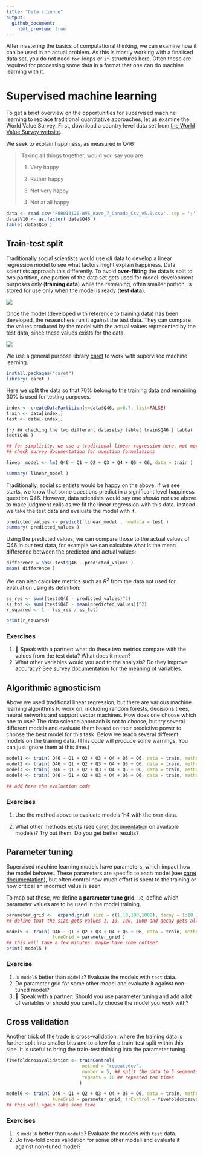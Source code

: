 ```yaml
---
title: "Data science"
output:
  github_document:
    html_preview: true
---
```


After mastering the basics of computational thinking, we can examine how it can be used in an actual problem. As this is mostly working with a finalised data set, you do not need `for`-loops or `if`-structures here. Often these are required for processing some data in a format that one can do machine learning with it.

# Supervised machine learning

To get a brief overview on the opportunities for supervised machine learning to replace traditional quantitative approaches, let us examine the World Value Survey. First, download a country level data set from [the World Value Survey website](https://www.worldvaluessurvey.org/WVSDocumentationWV7.jsp).

We seek to explain happiness, as measured in Q46:

> Taking all things together, would you say you are
>
> 1.  Very happy
>
> 2.  Rather happy
>
> 3.  Not very happy
>
> 4.  Not at all happy

```r
data <- read.csv('F00013120-WVS_Wave_7_Canada_Csv_v5.0.csv', sep = ';')
data$V10 <- as.factor( data$Q46 )
table( data$Q46 )
```

## Train-test split

Traditionally social scientists would use *all* data to develop a linear regression model to see what factors might explain happiness. Data scientists approach this differently. To avoid **over-fitting** the data is split to two partition, one portion of the data set gets used for model-development purposes only (**training data**) while the remaining, often smaller portion, is stored for use only when the model is ready (**test data**).

![](figures/train-test-split.png)

Once the model (developed with reference to training data) has been developed, the researchers run it against the test data. They can compare the values produced by the model with the actual values represented by the test data, since these values exists for the data.

![](figures/supervised.png)

We use a general purpose library [caret](https://www.rdocumentation.org/packages/caret/) to work with supervised machine learning.

```r
install.packages("caret")
library( caret )
```

Here we split the data so that 70% belong to the training data and remaining 30% is used for testing purposes.

```r
index <- createDataPartition(y=data$Q46, p=0.7, list=FALSE)
train <- data[index,]
test <- data[-index,]
```

`{r} ## checking the two different datasets} table( train$Q46 ) table( test$Q46 )`

```r
## for simplicity, we use a traditional linear regression here, not more advanced machine learning practices yet
## check survey documentation for question formulations

linear_model <- lm( Q46 ~ Q1 + Q2 + Q3 + Q4 + Q5 + Q6, data = train )

summary( linear_model )
```

Traditionally, social scientists would be happy on the above: if we see starts, we know that some questions predict in a significant level happiness question Q46. However, data scientists would say one *should not* use above to make judgment calls as we fit the linear regression with this data. Instead we take the test data and evaluate the model with it.

```r
predicted_values <- predict( linear_model , newdata = test )
summary( predicted_values )
```

Using the predicted values, we can compare those to the actual values of Q46 in our test data, for example we can calculate what is the mean difference between the predicted and actual values:

```r
difference = abs( test$Q46 - predicted_values )
mean( difference )
```

We can also calculate metrics such as $R^2$ from the data not used for evaluation using its definition:

```r
ss_res <- sum((test$Q46 - predicted_values)^2)
ss_tot <- sum((test$Q46 - mean(predicted_values))^2)
r_squared <- 1 - (ss_res / ss_tot)

print(r_squared)
```

### Exercises

1.  💬 Speak with a partner: what do these two metrics compare with the values from the test data? What does it mean?
2.  What other variables would you add to the analysis? Do they improve accuracy? See [survey documentation](https://www.worldvaluessurvey.org/WVSDocumentationWV7.jsp) for the meaning of variables.

## Algorithmic agnosticism

Above we used traditional linear regression, but there are various machine learning algorithms to work on, including random forests, decisions trees, neural networks and support vector machines. How does one choose which one to use? The data science approach is not to choose, but try several different models and evaluate them based on their predictive power to choose the best model for this task. Below we teach several different models on the training data. (This code will produce some warnings. You can just ignore them at this time.)

```r
model1 <- train( Q46 ~ Q1 + Q2 + Q3 + Q4 + Q5 + Q6, data = train, method = 'rf' ) ## random forest
model2 <- train( Q46 ~ Q1 + Q2 + Q3 + Q4 + Q5 + Q6, data = train, method = 'svmLinear' ) ## support vector machine, with linear
model3 <- train( Q46 ~ Q1 + Q2 + Q3 + Q4 + Q5 + Q6, data = train, method = 'svmRadial' ) ## support vector machine, with radial
model4 <- train( Q46 ~ Q1 + Q2 + Q3 + Q4 + Q5 + Q6, data = train, method = 'nnet' ) ## neural network
```

```r
## add here the evaluation code
```

### Exercises

1.  Use the method above to evaluate models 1-4 with the `test` data.

2.  What other methods exists (see [caret documentation](http://topepo.github.io/caret/train-models-by-tag.html) on available models)? Try out them. Do you get better results?

## Parameter tuning

Supervised machine learning models have parameters, which impact how the model behaves. These parameters are specific to each model (see [caret documentation](http://topepo.github.io/caret/train-models-by-tag.html)), but often control how much effort is spent to the training or how critical an incorrect value is seen.

To map out these, we define a **parameter tune grid**, i.e, define which parameter values are to be used in the model training.

```r
parameter_grid <-  expand.grid( size = c(1,10,100,1000), decay = 1:10 )
## define that the size gets values 1, 10, 100, 1000 and decay gets all values from 1 to 10.
```

```r
model5 <- train( Q46 ~ Q1 + Q2 + Q3 + Q4 + Q5 + Q6, data = train, method = 'nnet',
                 tuneGrid = parameter_grid )
## this will take a few minutes. maybe have some coffee?
print( model5 )
```

### Exercise

1.  Is `model5` better than `model4`? Evaluate the models with `test` data.
2.  Do parameter grid for some other model and evaluate it against non-tuned model?
3.  💬 Speak with a partner: Should you use parameter tuning and add a lot of variables or should you carefully choose the model you work with?

## Cross validation

Another trick of the trade is cross-validation, where the training data is further split into smaller bits and to allow for a train-test split within this side. It is useful to bring the train-test thinking into the parameter tuning.

```r
fivefoldcrossvalidation <- trainControl(
                            method = "repeatedcv",
                            number = 5, ## split the data to 5 segments to use for training
                            repeats = 10 ## repeated ten times
                           )

model6 <- train( Q46 ~ Q1 + Q2 + Q3 + Q4 + Q5 + Q6, data = train, method = 'nnet',
                 tuneGrid = parameter_grid, trControl = fivefoldcrossvalidation  )
## this will again take some time
```

### Exercises

1.  Is `model6` better than `model5`? Evaluate the models with `test` data.
2.  Do five-fold cross validation for some other modell and evaluate it against non-tuned model?
